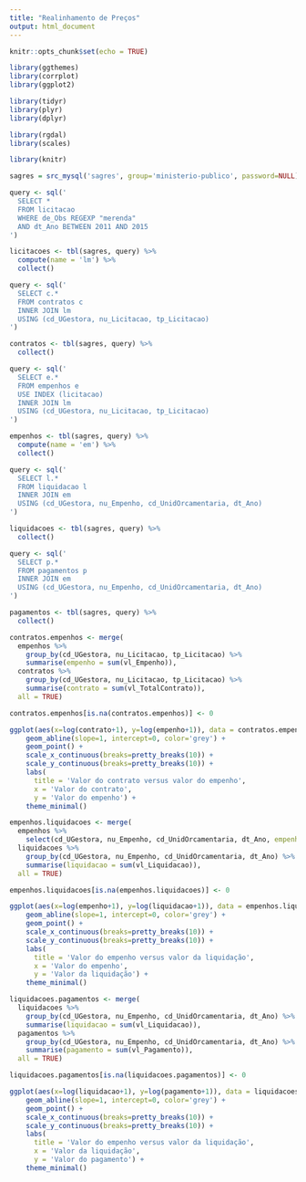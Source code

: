 ```yaml
---
title: "Realinhamento de Preços"
output: html_document
---
```


```r
knitr::opts_chunk$set(echo = TRUE)
```

```r
library(ggthemes)
library(corrplot)
library(ggplot2)

library(tidyr)
library(plyr)
library(dplyr)

library(rgdal)
library(scales)

library(knitr)
```

```r
sagres = src_mysql('sagres', group='ministerio-publico', password=NULL)

query <- sql('
  SELECT *
  FROM licitacao
  WHERE de_Obs REGEXP "merenda"
  AND dt_Ano BETWEEN 2011 AND 2015
')

licitacoes <- tbl(sagres, query) %>%
  compute(name = 'lm') %>%
  collect()

query <- sql('
  SELECT c.*
  FROM contratos c
  INNER JOIN lm
  USING (cd_UGestora, nu_Licitacao, tp_Licitacao)
')

contratos <- tbl(sagres, query) %>%
  collect()

query <- sql('
  SELECT e.*
  FROM empenhos e
  USE INDEX (licitacao)
  INNER JOIN lm
  USING (cd_UGestora, nu_Licitacao, tp_Licitacao)
')

empenhos <- tbl(sagres, query) %>%
  compute(name = 'em') %>%
  collect()

query <- sql('
  SELECT l.*
  FROM liquidacao l
  INNER JOIN em
  USING (cd_UGestora, nu_Empenho, cd_UnidOrcamentaria, dt_Ano)
')

liquidacoes <- tbl(sagres, query) %>%
  collect()

query <- sql('
  SELECT p.*
  FROM pagamentos p
  INNER JOIN em
  USING (cd_UGestora, nu_Empenho, cd_UnidOrcamentaria, dt_Ano)
')

pagamentos <- tbl(sagres, query) %>%
  collect()
```

```r
contratos.empenhos <- merge(
  empenhos %>%
    group_by(cd_UGestora, nu_Licitacao, tp_Licitacao) %>%
    summarise(empenho = sum(vl_Empenho)),
  contratos %>%
    group_by(cd_UGestora, nu_Licitacao, tp_Licitacao) %>%
    summarise(contrato = sum(vl_TotalContrato)),
  all = TRUE)

contratos.empenhos[is.na(contratos.empenhos)] <- 0

ggplot(aes(x=log(contrato+1), y=log(empenho+1)), data = contratos.empenhos) +
    geom_abline(slope=1, intercept=0, color='grey') +
    geom_point() +
    scale_x_continuous(breaks=pretty_breaks(10)) +
    scale_y_continuous(breaks=pretty_breaks(10)) +
    labs(
      title = 'Valor do contrato versus valor do empenho',
      x = 'Valor do contrato',
      y = 'Valor do empenho') +
    theme_minimal()
```

```r
empenhos.liquidacoes <- merge(
  empenhos %>%
    select(cd_UGestora, nu_Empenho, cd_UnidOrcamentaria, dt_Ano, empenho = vl_Empenho),
  liquidacoes %>%
    group_by(cd_UGestora, nu_Empenho, cd_UnidOrcamentaria, dt_Ano) %>%
    summarise(liquidacao = sum(vl_Liquidacao)),
  all = TRUE)

empenhos.liquidacoes[is.na(empenhos.liquidacoes)] <- 0

ggplot(aes(x=log(empenho+1), y=log(liquidacao+1)), data = empenhos.liquidacoes) +
    geom_abline(slope=1, intercept=0, color='grey') +
    geom_point() +
    scale_x_continuous(breaks=pretty_breaks(10)) +
    scale_y_continuous(breaks=pretty_breaks(10)) +
    labs(
      title = 'Valor do empenho versus valor da liquidação',
      x = 'Valor do empenho',
      y = 'Valor da liquidação') +
    theme_minimal()
```

```r
liquidacoes.pagamentos <- merge(
  liquidacoes %>%
    group_by(cd_UGestora, nu_Empenho, cd_UnidOrcamentaria, dt_Ano) %>%
    summarise(liquidacao = sum(vl_Liquidacao)),
  pagamentos %>%
    group_by(cd_UGestora, nu_Empenho, cd_UnidOrcamentaria, dt_Ano) %>%
    summarise(pagamento = sum(vl_Pagamento)),
  all = TRUE)

liquidacoes.pagamentos[is.na(liquidacoes.pagamentos)] <- 0

ggplot(aes(x=log(liquidacao+1), y=log(pagamento+1)), data = liquidacoes.pagamentos) +
    geom_abline(slope=1, intercept=0, color='grey') +
    geom_point() +
    scale_x_continuous(breaks=pretty_breaks(10)) +
    scale_y_continuous(breaks=pretty_breaks(10)) +
    labs(
      title = 'Valor do empenho versus valor da liquidação',
      x = 'Valor da liquidação',
      y = 'Valor do pagamento') +
    theme_minimal()
```
